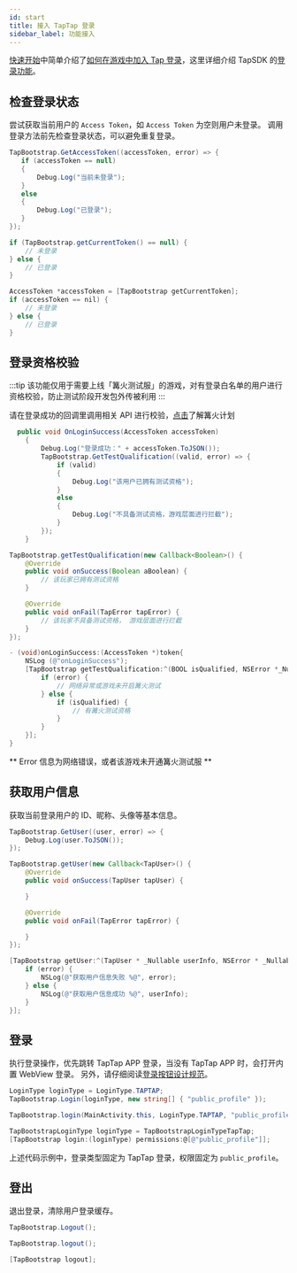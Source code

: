 ```yaml
---
id: start
title: 接入 TapTap 登录
sidebar_label: 功能接入
---
```



[快速开始](/v2/sdk/start/quickstart)中简单介绍了[如何在游戏中加入 Tap 登录](/v2/sdk/start/quickstart#taptap-登录)，这里详细介绍 TapSDK 的[登录功能](/v2/sdk/taptap-login/features)。

## 检查登录状态

尝试获取当前用户的 `Access Token`，如 `Access Token` 为空则用户未登录。
调用登录方法前先检查登录状态，可以避免重复登录。

<MultiLang>

```cs
TapBootstrap.GetAccessToken((accessToken, error) => {
   if (accessToken == null)
   {
       Debug.Log("当前未登录");
   }
   else
   {
       Debug.Log("已登录");
   }
});
```

```java
if (TapBootstrap.getCurrentToken() == null) {
    // 未登录
} else {
    // 已登录
}
```

```objectivec
AccessToken *accessToken = [TapBootstrap getCurrentToken];
if (accessToken == nil) {
    // 未登录
} else {
    // 已登录
}
```

</MultiLang>

## 登录资格校验

:::tip
该功能仅用于需要上线「篝火测试服」的游戏，对有登录白名单的用户进行资格校验，防止测试阶段开发包外传被利用
:::

请在登录成功的回调里调用相关 API 进行校验，[点击](https://www.taptap.cn/campfire)了解篝火计划

<MultiLang>

```cs
  public void OnLoginSuccess(AccessToken accessToken)
    {
        Debug.Log("登录成功：" + accessToken.ToJSON());
        TapBootstrap.GetTestQualification((valid, error) => {
            if (valid)
            {
                Debug.Log("该用户已拥有测试资格");
            }
            else
            {
                Debug.Log("不具备测试资格，游戏层面进行拦截");
            }
        });
    }
```

```java
TapBootstrap.getTestQualification(new Callback<Boolean>() {
    @Override
    public void onSuccess(Boolean aBoolean) {
        // 该玩家已拥有测试资格
    }

    @Override
    public void onFail(TapError tapError) {
        // 该玩家不具备测试资格， 游戏层面进行拦截
    }
});
```

```objectivec
- (void)onLoginSuccess:(AccessToken *)token{
    NSLog (@"onLoginSuccess");
    [TapBootstrap getTestQualification:^(BOOL isQualified, NSError *_Nullable error) {
        if (error) {
            // 网络异常或游戏未开启篝火测试
        } else {
            if (isQualified) {
                // 有篝火测试资格
            }
        }
    }];
}
```

</MultiLang>

** Error 信息为网络错误，或者该游戏未开通篝火测试服 **

## 获取用户信息

获取当前登录用户的 ID、昵称、头像等基本信息。

<MultiLang>

```cs
TapBootstrap.GetUser((user, error) => {
    Debug.Log(user.ToJSON());
});
```

```java
TapBootstrap.getUser(new Callback<TapUser>() {
    @Override
    public void onSuccess(TapUser tapUser) {

    }

    @Override
    public void onFail(TapError tapError) {

    }
});
```

```objectivec
[TapBootstrap getUser:^(TapUser * _Nullable userInfo, NSError * _Nullable error) {
    if (error) {
        NSLog(@"获取用户信息失败 %@", error);
    } else {
        NSLog(@"获取用户信息成功 %@", userInfo);
    }
}];
```

</MultiLang>


## 登录

执行登录操作，优先跳转 TapTap APP 登录，当没有 TapTap APP 时，会打开内置 WebView 登录。
另外，请仔细阅读[登录按钮设计规范](/design)。  


<MultiLang>

```cs
LoginType loginType = LoginType.TAPTAP;
TapBootstrap.Login(loginType, new string[] { "public_profile" });
```

```java
TapBootstrap.login(MainActivity.this, LoginType.TAPTAP, "public_profile");
```

```objectivec  
TapBootstrapLoginType loginType = TapBootstrapLoginTypeTapTap;
[TapBootstrap login:(loginType) permissions:@[@"public_profile"]];
```

</MultiLang>

上述代码示例中，登录类型固定为 TapTap 登录，权限固定为 `public_profile`。

## 登出

退出登录，清除用户登录缓存。

<MultiLang>

```cs
TapBootstrap.Logout();
```

```java
TapBootstrap.logout();
```

```objectivec
[TapBootstrap logout];
```

</MultiLang>
